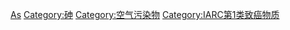 {{Commonscat|Arsenic compounds}}

[[Category:依元素分類的化合物|As]]
[[Category:砷|Category:砷]]
[[Category:空气污染物|Category:空气污染物]]
[[Category:IARC第1类致癌物质|Category:IARC第1类致癌物质]]